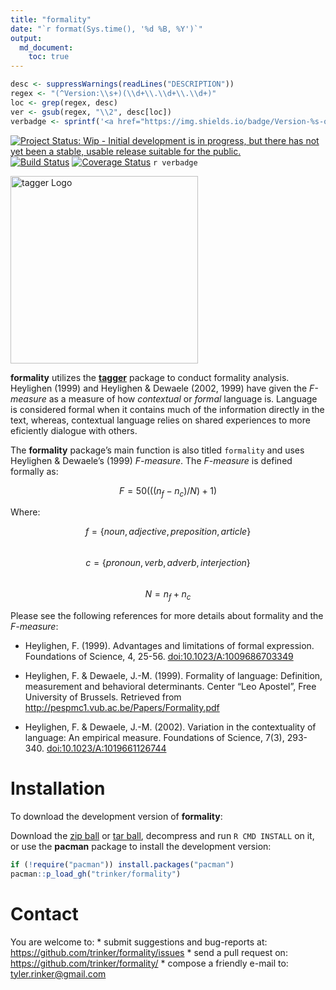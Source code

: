 ```yaml
---
title: "formality"
date: "`r format(Sys.time(), '%d %B, %Y')`"
output:
  md_document:
    toc: true      
---
```


```r
desc <- suppressWarnings(readLines("DESCRIPTION"))
regex <- "(^Version:\\s+)(\\d+\\.\\d+\\.\\d+)"
loc <- grep(regex, desc)
ver <- gsub(regex, "\\2", desc[loc])
verbadge <- sprintf('<a href="https://img.shields.io/badge/Version-%s-orange.svg"><img src="https://img.shields.io/badge/Version-%s-orange.svg" alt="Version"/></a></p>', ver, ver)
````

[![Project Status: Wip - Initial development is in progress, but there has not yet been a stable, usable release suitable for the public.](http://www.repostatus.org/badges/0.1.0/wip.svg)](http://www.repostatus.org/#wip)
[![Build Status](https://travis-ci.org/trinker/formality.svg?branch=master)](https://travis-ci.org/trinker/formality)
[![Coverage Status](https://coveralls.io/repos/trinker/formality/badge.svg?branch=master)](https://coveralls.io/r/trinker/formality?branch=master)
`r verbadge`

<img src="inst/formality_logo/r_formality.png" width="300" alt="tagger Logo">  


**formality** utilizes the [**tagger**](https://github.com/trinker/tagger) package to conduct formality analysis.  Heylighen (1999) and Heylighen & Dewaele (2002, 1999) have given the *F-measure* as a measure of how *contextual* or *formal* language is.  Language is considered formal when it contains much of the information directly in the text, whereas, contextual language relies on shared experiences to more eficiently dialogue with others.  

The **formality** package's main function is also titled `formality` and uses Heylighen & Dewaele's (1999) *F-measure*.  The *F-measure* is defined formally as:

$$F = 50(((n_f - n_c)/N) + 1)$$

Where:

$$f = \{noun, adjective, preposition, article\}$$    
$$c = \{pronoun, verb, adverb, interjection\}$$    
$$N = n_f + n_c$$     

Please see the following references for more details about formality and the *F-measure*:

- Heylighen, F. (1999). Advantages and limitations of formal expression. Foundations of Science, 4, 25-56. <a href="http://link.springer.com/article/10.1023%2FA%3A1009686703349">doi:10.1023/A:1009686703349</a>

- Heylighen, F. & Dewaele, J.-M. (1999). Formality of language: Definition, measurement and behavioral determinants. Center "Leo Apostel", Free University of Brussels. Retrieved from [http://pespmc1.vub.ac.be/Papers/Formality.pdf](http://pespmc1.vub.ac.be/Papers/Formality.pdf)
- Heylighen, F. & Dewaele, J.-M. (2002). Variation in the contextuality of language: An empirical measure. Foundations of Science, 7(3), 293-340. <a href="http://link.springer.com/article/10.1023%2FA%3A1019661126744">doi:10.1023/A:1019661126744</a>




# Installation

To download the development version of **formality**:

Download the [zip ball](https://github.com/trinker/formality/zipball/master) or [tar ball](https://github.com/trinker/formality/tarball/master), decompress and run `R CMD INSTALL` on it, or use the **pacman** package to install the development version:

```r
if (!require("pacman")) install.packages("pacman")
pacman::p_load_gh("trinker/formality")
```

# Contact

You are welcome to:
* submit suggestions and bug-reports at: <https://github.com/trinker/formality/issues>
* send a pull request on: <https://github.com/trinker/formality/>
* compose a friendly e-mail to: <tyler.rinker@gmail.com>
